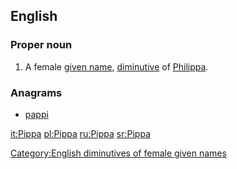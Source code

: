{{also|pippa}}
==English==

===Proper noun===
{{en-proper noun}}

# A female [[given name]], [[diminutive]] of [[Philippa]].

===Anagrams===
* [[pappi#English|pappi]]

[[Category:English diminutives of female given names]]

[[it:Pippa]]
[[pl:Pippa]]
[[ru:Pippa]]
[[sr:Pippa]]